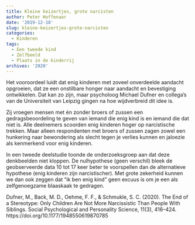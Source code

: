 ```yaml
---
title: Kleine keizertjes, grote narcisten
author: Peter Hoffenaar
date: '2019-12-18'
slug: kleine-keizertjes-grote-narcisten
categories:
  - Kinderen
tags:
  - Een tweede kind
  - Zelfbeeld
  - Plaats in de kinderrij
archives: '2020'
---
```

Het vooroordeel luidt dat enig kinderen met zoveel onverdeelde aandacht opgroeien, dat ze een onstilbare honger naar aandacht en bevestiging ontwikkelen. Dat kan zo zijn, maar psycholoog Michael Dufner en collega's van de Universiteit van Leipzig gingen na hoe wijdverbreid dit idee is. 

Zij vroegen mensen met én zonder broers of zussen een gedragsbeoordeling te geven van iemand die enig kind is en iemand die dat niet is. Alle deelnemers scoorden enig kinderen hoger op narcistische trekken. Maar alleen respondenten met broers of zussen zagen zowel een hunkering naar bewondering als slecht tegen je verlies kunnen en jaloezie als kenmerkend voor enig kinderen. 

In een tweede deelstudie toonde de onderzoeksgroep aan dat deze denkbeelden niet kloppen. De nulhypothese (geen verschil) bleek de geobserveerde data 10 tot 17 keer beter te voorspellen dan de alternatieve hypothese (enig kinderen zijn narcistischer). Met grote zekerheid kunnen we dan ook zeggen dat “ik ben enig kind” geen excuus is om je een als zelfgenoegzame blaaskaak te gedragen.  

Dufner, M., Back, M. D., Oehme, F. F., & Schmukle, S. C. (2020). The End of a Stereotype: Only Children Are Not More Narcissistic Than People With Siblings. Social Psychological and Personality Science, 11(3), 416–424. https://doi.org/10.1177/1948550619870785